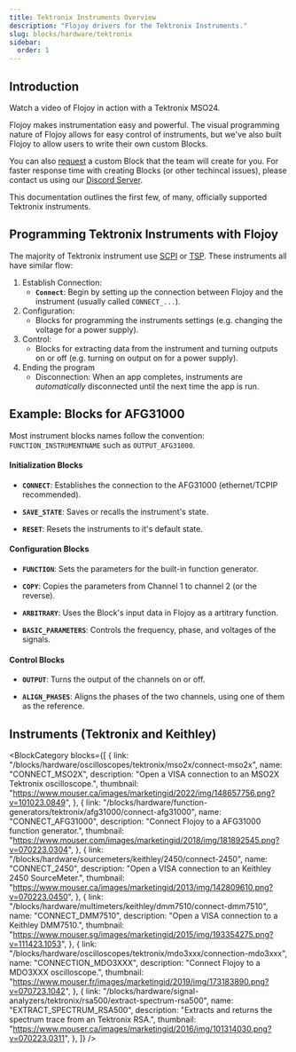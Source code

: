 ```yaml
---
title: Tektronix Instruments Overview
description: "Flojoy drivers for the Tektronix Instruments."
slug: blocks/hardware/tektronix
sidebar:
  order: 1
---
```


## Introduction

Watch a video of Flojoy in action with a Tektronix MSO24.


<div className="not-content">
  <YouTube id="y-8hK6zIYwI" />
</div>

Flojoy makes instrumentation easy and powerful. The visual programming nature of Flojoy allows for easy control of instruments, but we've also built Flojoy to allow users to write their own custom Blocks.

You can also [request](https://toqo276pj36.typeform.com/to/F5rSHVu1) a custom Block that the team will create for you. For faster response time with creating Blocks (or other techincal issues), please contact us using our [Discord Server](https://discord.gg/dPCrKxZR).

This documentation outlines the first few, of many, officially supported Tektronix instruments.

## Programming Tektronix Instruments with Flojoy

The majority of Tektronix instrument use [SCPI](https://en.wikipedia.org/wiki/Standard_Commands_for_Programmable_Instruments) or [TSP](https://download.tek.com/document/1KW-61540-0_Script_with_TSP_Application_Note_031121.pdf). These instruments all have similar flow:

1. Establish Connection:
   - **`Connect`**: Begin by setting up the connection between Flojoy and the instrument (usually called `CONNECT_...`).
2. Configuration:
   - Blocks for programming the instruments settings (e.g. changing the voltage for a power supply).
3. Control:
   - Blocks for extracting data from the instrument and turning outputs on or off (e.g. turning on output on for a power supply).
4. Ending the program
   - Disconnection: When an app completes, instruments are _automatically_ disconnected until the next time the app is run.

## Example: Blocks for AFG31000

Most instrument blocks names follow the convention: `FUNCTION_INSTRUMENTNAME` such as `OUTPUT_AFG31000`.

#### Initialization Blocks

- **`CONNECT`**: Establishes the connection to the AFG31000 (ethernet/TCPIP recommended).

- **`SAVE_STATE`**: Saves or recalls the instrument's state.

- **`RESET`**: Resets the instruments to it's default state.

#### Configuration Blocks

- **`FUNCTION`**: Sets the parameters for the built-in function generator.

- **`COPY`**: Copies the parameters from Channel 1 to channel 2 (or the reverse).

- **`ARBITRARY`**: Uses the Block's input data in Flojoy as a artitrary function.

- **`BASIC_PARAMETERS`**: Controls the frequency, phase, and voltages of the signals.

#### Control Blocks

- **`OUTPUT`**: Turns the output of the channels on or off.

- **`ALIGN_PHASES`**: Aligns the phases of the two channels, using one of them as the reference.

## Instruments (Tektronix and Keithley)


<BlockCategory
  blocks={[
    {
      link: "/blocks/hardware/oscilloscopes/tektronix/mso2x/connect-mso2x",
      name: "CONNECT_MSO2X",
      description: "Open a VISA connection to an MSO2X Tektronix oscilloscope.",
      thumbnail: "https://www.mouser.ca/images/marketingid/2022/img/148657756.png?v=101023.0849",
    },
    {
      link: "/blocks/hardware/function-generators/tektronix/afg31000/connect-afg31000",
      name: "CONNECT_AFG31000",
      description: "Connect Flojoy to a AFG31000 function generator.",
      thumbnail: "https://www.mouser.com/images/marketingid/2018/img/181892545.png?v=070223.0304",
    },
    {
      link: "/blocks/hardware/sourcemeters/keithley/2450/connect-2450",
      name: "CONNECT_2450",
      description: "Open a VISA connection to an Keithley 2450 SourceMeter.",
      thumbnail: "https://www.mouser.ca/images/marketingid/2013/img/142809610.png?v=070223.0450",
    },
    {
      link: "/blocks/hardware/multimeters/keithley/dmm7510/connect-dmm7510",
      name: "CONNECT_DMM7510",
      description: "Open a VISA connection to a Keithley DMM7510.",
      thumbnail: "https://www.mouser.sg/images/marketingid/2015/img/193354275.png?v=111423.1053",
    },
    {
      link: "/blocks/hardware/oscilloscopes/tektronix/mdo3xxx/connection-mdo3xxx",
      name: "CONNECTION_MDO3XXX",
      description: "Connect Flojoy to a MDO3XXX oscilloscope.",
      thumbnail: "https://www.mouser.fr/images/marketingid/2019/img/173183890.png?v=070723.1042",
    },
    {
      link: "/blocks/hardware/signal-analyzers/tektronix/rsa500/extract-spectrum-rsa500",
      name: "EXTRACT_SPECTRUM_RSA500",
      description:
        "Extracts and returns the spectrum trace from an Tektronix RSA.",
      thumbnail: "https://www.mouser.ca/images/marketingid/2016/img/101314030.png?v=070223.0311",
    },
  ]}
/>

